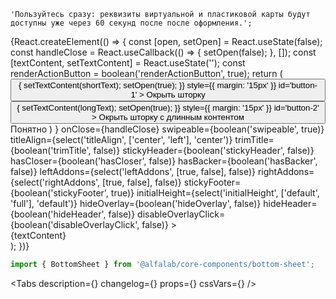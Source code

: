 

    'Пользуйтесь сразу: реквизиты виртуальной и пластиковой карты будут доступны уже через 60 секунд после после оформления.';


<Meta title=' Components/Modals&Overlays/BottomSheet' component={BottomSheet} />

<!-- Canvas -->

<Story name='BottomSheet'>
    {React.createElement(() => {
        const [open, setOpen] = React.useState(false);
        const handleClose = React.useCallback(() => {
            setOpen(false);
        }, []);
        const [textContent, setTextContent] = React.useState('');
        const renderActionButton = boolean('renderActionButton', true);
        return (
            <div>
                <Button
                    onClick={() => {
                        setTextContent(shortText);
                        setOpen(true);
                    }}
                    style={{ margin: '15px' }}
                    id='button-1'
                >
                    Окрыть шторку
                </Button>
                <Button
                    onClick={() => {
                        setTextContent(longText);
                        setOpen(true);
                    }}
                    style={{ margin: '15px' }}
                    id='button-2'
                >
                    Окрыть шторку с длинным контентом
                </Button>
                <BottomSheet
                    key={textContent}
                    open={open}
                    title={text('title', 'Тайтл')}
                    actionButton={
                        renderActionButton && (
                            <Button view='secondary' block={true} size='s' onClick={handleClose}>
                                Понятно
                            </Button>
                        )
                    }
                    onClose={handleClose}
                    swipeable={boolean('swipeable', true)}
                    titleAlign={select('titleAlign', ['center', 'left'], 'center')}
                    trimTitle={boolean('trimTitle', false)}
                    stickyHeader={boolean('stickyHeader', false)}
                    hasCloser={boolean('hasCloser', false)}
                    hasBacker={boolean('hasBacker', false)}
                    leftAddons={select('leftAddons', [true, false], false)}
                    rightAddons={select('rightAddons', [true, false], false)}
                    stickyFooter={boolean('stickyFooter', true)}
                    initialHeight={select('initialHeight', ['default', 'full'], 'default')}
                    hideOverlay={boolean('hideOverlay', false)}
                    hideHeader={boolean('hideHeader', false)}
                    disableOverlayClick={boolean('disableOverlayClick', false)}
                >
                    <div style={{ whiteSpace: 'pre-wrap' }}>{textContent}</div>
                </BottomSheet>
            </div>
        );
    })}
</Story>

<!-- Docs -->

<ComponentHeader
    name='BottomSheet'
    version={version}
    package={name}
    design='https://www.figma.com/file/cdNnkh2QdxuvYLrBm4cubM/Web-%3A%3A-Core-Default-Components?node-id=317%3A39840'
/>

```jsx
import { BottomSheet } from '@alfalab/core-components/bottom-sheet';
```

<Tabs
    description={<Description />}
    changelog={<Changelog />}
    props={<ArgsTable of={BottomSheetTS} />}
    cssVars={<CssVars css={vars} />}
/>
